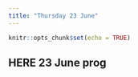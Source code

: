 ```yaml
---
title: "Thursday 23 June"
---
```


```r
knitr::opts_chunk$set(echo = TRUE)
```

## HERE 23 June prog